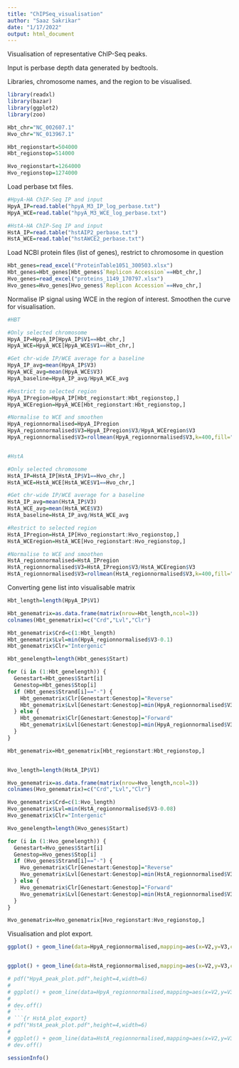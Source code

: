 ---
title: "ChIPSeq_visualisation"
author: "Saaz Sakrikar"
date: "1/17/2022"
output: html_document
---

Visualisation of representative ChIP-Seq peaks.

Input is perbase depth data generated by bedtools.

Libraries, chromosome names, and the region to be visualised.
```{r setup,message=FALSE}
library(readxl)
library(bazar)
library(ggplot2)
library(zoo)

Hbt_chr="NC_002607.1"
Hvo_chr="NC_013967.1"

Hbt_regionstart=504000
Hbt_regionstop=514000

Hvo_regionstart=1264000
Hvo_regionstop=1274000
```

Load perbase txt files.
```{r load_data}

#HpyA-HA ChIP-Seq IP and input
HpyA_IP=read.table("hpyA_M3_IP_log_perbase.txt")
HpyA_WCE=read.table("hpyA_M3_WCE_log_perbase.txt")

#HstA-HA ChIP-Seq IP and input
HstA_IP=read.table("hstAIP2_perbase.txt")
HstA_WCE=read.table("hstAWCE2_perbase.txt")
```

Load NCBI protein files (list of genes), restrict to chromosome in question
```{r load_genes}
Hbt_genes=read_excel("ProteinTable1051_300503.xlsx")
Hbt_genes=Hbt_genes[Hbt_genes$`Replicon Accession`==Hbt_chr,]
Hvo_genes=read_excel("proteins_1149_170797.xlsx")
Hvo_genes=Hvo_genes[Hvo_genes$`Replicon Accession`==Hvo_chr,]

```

Normalise IP signal using WCE in the region of interest. Smoothen the curve for visualisation.
```{r normalise}
#HBT

#Only selected chromosome
HpyA_IP=HpyA_IP[HpyA_IP$V1==Hbt_chr,]
HpyA_WCE=HpyA_WCE[HpyA_WCE$V1==Hbt_chr,]

#Get chr-wide IP/WCE average for a baseline
HpyA_IP_avg=mean(HpyA_IP$V3)
HpyA_WCE_avg=mean(HpyA_WCE$V3)
HpyA_baseline=HpyA_IP_avg/HpyA_WCE_avg

#Restrict to selected region
HpyA_IPregion=HpyA_IP[Hbt_regionstart:Hbt_regionstop,]
HpyA_WCEregion=HpyA_WCE[Hbt_regionstart:Hbt_regionstop,]

#Normalise to WCE and smoothen
HpyA_regionnormalised=HpyA_IPregion
HpyA_regionnormalised$V3=HpyA_IPregion$V3/HpyA_WCEregion$V3
HpyA_regionnormalised$V3=rollmean(HpyA_regionnormalised$V3,k=400,fill="extend")


#HstA

#Only selected chromosome
HstA_IP=HstA_IP[HstA_IP$V1==Hvo_chr,]
HstA_WCE=HstA_WCE[HstA_WCE$V1==Hvo_chr,]

#Get chr-wide IP/WCE average for a baseline
HstA_IP_avg=mean(HstA_IP$V3)
HstA_WCE_avg=mean(HstA_WCE$V3)
HstA_baseline=HstA_IP_avg/HstA_WCE_avg

#Restrict to selected region
HstA_IPregion=HstA_IP[Hvo_regionstart:Hvo_regionstop,]
HstA_WCEregion=HstA_WCE[Hvo_regionstart:Hvo_regionstop,]

#Normalise to WCE and smoothen
HstA_regionnormalised=HstA_IPregion
HstA_regionnormalised$V3=HstA_IPregion$V3/HstA_WCEregion$V3
HstA_regionnormalised$V3=rollmean(HstA_regionnormalised$V3,k=400,fill="extend")
```

Converting gene list into visualisable matrix
```{r processgenes}
Hbt_length=length(HpyA_IP$V1)

Hbt_genematrix=as.data.frame(matrix(nrow=Hbt_length,ncol=3))
colnames(Hbt_genematrix)=c("Crd","Lvl","Clr")

Hbt_genematrix$Crd=c(1:Hbt_length)
Hbt_genematrix$Lvl=min(HpyA_regionnormalised$V3-0.1)
Hbt_genematrix$Clr="Intergenic"

Hbt_genelength=length(Hbt_genes$Start)

for (i in (1:Hbt_genelength)) {
  Genestart=Hbt_genes$Start[i]
  Genestop=Hbt_genes$Stop[i]
  if (Hbt_genes$Strand[i]=="-") {
    Hbt_genematrix$Clr[Genestart:Genestop]="Reverse"
    Hbt_genematrix$Lvl[Genestart:Genestop]=min(HpyA_regionnormalised$V3-0.12)
  } else {
    Hbt_genematrix$Clr[Genestart:Genestop]="Forward"
    Hbt_genematrix$Lvl[Genestart:Genestop]=min(HpyA_regionnormalised$V3-0.08)
  }
}

Hbt_genematrix=Hbt_genematrix[Hbt_regionstart:Hbt_regionstop,]


Hvo_length=length(HstA_IP$V1)

Hvo_genematrix=as.data.frame(matrix(nrow=Hvo_length,ncol=3))
colnames(Hvo_genematrix)=c("Crd","Lvl","Clr")

Hvo_genematrix$Crd=c(1:Hvo_length)
Hvo_genematrix$Lvl=min(HstA_regionnormalised$V3-0.08)
Hvo_genematrix$Clr="Intergenic"

Hvo_genelength=length(Hvo_genes$Start)

for (i in (1:Hvo_genelength)) {
  Genestart=Hvo_genes$Start[i]
  Genestop=Hvo_genes$Stop[i]
  if (Hvo_genes$Strand[i]=="-") {
    Hvo_genematrix$Clr[Genestart:Genestop]="Reverse"
    Hvo_genematrix$Lvl[Genestart:Genestop]=min(HstA_regionnormalised$V3-0.1)
  } else {
    Hvo_genematrix$Clr[Genestart:Genestop]="Forward"
    Hvo_genematrix$Lvl[Genestart:Genestop]=min(HstA_regionnormalised$V3-0.06)
  }
}

Hvo_genematrix=Hvo_genematrix[Hvo_regionstart:Hvo_regionstop,]
```

Visualisation and plot export.
```{r plotting}
ggplot() + geom_line(data=HpyA_regionnormalised,mapping=aes(x=V2,y=V3,color=V1),size=1) + theme_bw() + ggtitle("Representative HpyA peak") + xlab("NC_002607.1 genome coordinate") + ylab("IP/Input") + geom_point(data=Hbt_genematrix,mapping=aes(x=Crd,y=Lvl,color=Clr),size=0.5) + scale_color_manual(values=c("darkred","white","darkblue","darksalmon")) + geom_hline(yintercept=HpyA_baseline,colour="gray60",linetype="dashed",size=0.75) + theme(axis.text=element_text(family="sans",size=12,face="bold"),axis.title=element_text(family="sans",size=14,face="bold"))


ggplot() + geom_line(data=HstA_regionnormalised,mapping=aes(x=V2,y=V3,color=V1),size=1) + theme_bw() + ggtitle("Representative HstA peak") + xlab("NC_013967.1 genome coordinate") + ylab("IP/Input") + geom_point(data=Hvo_genematrix,mapping=aes(x=Crd,y=Lvl,color=Clr),size=0.5) + scale_color_manual(values=c("darkred","white","cornflowerblue","darksalmon")) + geom_hline(yintercept=HstA_baseline,colour="gray60",linetype="dashed",size=0.75) + theme(axis.text=element_text(family="sans",size=12,face="bold"),axis.title=element_text(family="sans",size=14,face="bold"))
```


```{r HpyA_plot_export}
# pdf("HpyA_peak_plot.pdf",height=4,width=6)
# 
# ggplot() + geom_line(data=HpyA_regionnormalised,mapping=aes(x=V2,y=V3,color=V1),size=1) + theme_bw() + ggtitle("Representative HpyA peak") + xlab("NC_002607.1 genome coordinate") + ylab("IP/Input") + geom_point(data=Hbt_genematrix,mapping=aes(x=Crd,y=Lvl,color=Clr),size=0.5) + scale_color_manual(values=c("darkred","white","darkblue","darksalmon")) + geom_hline(yintercept=HpyA_baseline,colour="gray60",linetype="dashed",size=0.75) + theme(axis.text=element_text(family="sans",size=12,face="bold"),axis.title=element_text(family="sans",size=14,face="bold"))
# 
# dev.off()
# ```
# ```{r HstA_plot_export}
# pdf("HstA_peak_plot.pdf",height=4,width=6)
# 
# ggplot() + geom_line(data=HstA_regionnormalised,mapping=aes(x=V2,y=V3,color=V1),size=1) + theme_bw() + ggtitle("Representative HstA peak") + xlab("NC_013967.1 genome coordinate") + ylab("IP/Input") + geom_point(data=Hvo_genematrix,mapping=aes(x=Crd,y=Lvl,color=Clr),size=0.5) + scale_color_manual(values=c("darkred","white","cornflowerblue","darksalmon")) + geom_hline(yintercept=HstA_baseline,colour="gray60",linetype="dashed",size=0.75) + theme(axis.text=element_text(family="sans",size=12,face="bold"),axis.title=element_text(family="sans",size=14,face="bold"))
# dev.off()
```

```{r sessioninfo}
sessionInfo()
```

